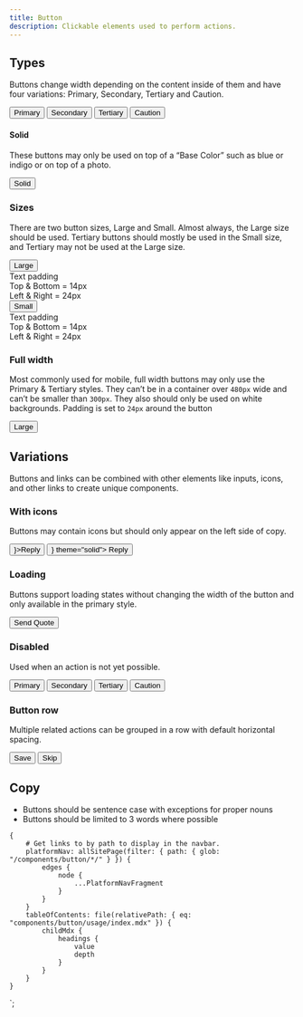 ```yaml
---
title: Button
description: Clickable elements used to perform actions.
---
```



<ComponentHeader data={props.data} />

## Types

Buttons change width depending on the content inside of them and have four variations: Primary, Secondary, Tertiary and Caution.

<div className="mb3">
    <ButtonRow>
        <Button>Primary</Button>
        <Button theme="secondary">Secondary</Button>
        <Button theme="tertiary">Tertiary</Button>
        <Button theme="caution">Caution</Button>
    </ButtonRow>
</div>

#### Solid

These buttons may only be used on top of a “Base Color” such as blue or indigo or on top of a photo.

<div className="bg-indigo pa4 dib">
    <ButtonRow>
        <Button theme="solid">Solid</Button>
    </ButtonRow>
</div>

### Sizes

There are two button sizes, Large and Small. Almost always, the Large size should be used. Tertiary buttons should mostly be used in the Small size, and Tertiary may not be used at the Large size.

<div className="grid mw8">
    <div className="col-6">
        <Button>Large</Button>
        <div className="tp-body-3 mt2 black-300">
            <div className="b">Text padding</div>
            <div>Top &amp; Bottom = 14px</div>
            <div>Left &amp; Right = 24px</div>
        </div>
    </div>
    <div className="col-6">
        <Button size="small">Small</Button>
        <div className="tp-body-3 mt2 black-300">
            <div className="b">Text padding</div>
            <div>Top &amp; Bottom = 14px</div>
            <div>Left &amp; Right = 24px</div>
        </div>
    </div>
</div>

### Full width

Most commonly used for mobile, full width buttons may only use the Primary & Tertiary styles. They can’t be in a container over `480px` wide and can’t be smaller than `300px`. They also should only be used on white backgrounds. Padding is set to `24px` around the button

<div className="mw6">
    <Button width="full">Large</Button>
</div>

## Variations

Buttons and links can be combined with other elements like inputs, icons, and other links to create unique components.

### With icons

Buttons may contain icons but should only appear on the left side of copy.

<ButtonRow>
    <Button icon={<ContentModifierMessageSmall />}>Reply</Button>
    <Button icon={<ContentModifierMessageSmall />} theme="solid">
        Reply
    </Button>
</ButtonRow>

### Loading

Buttons support loading states without changing the width of the button and only available in the primary style.

<Button isLoading>Send Quote</Button>

### Disabled

Used when an action is not yet possible.

<ButtonRow>
    <Button isDisabled>Primary</Button>
    <Button isDisabled theme="secondary">
        Secondary
    </Button>
    <Button isDisabled theme="tertiary">
        Tertiary
    </Button>
    <Button isDisabled theme="caution">
        Caution
    </Button>
</ButtonRow>

### Button row

Multiple related actions can be grouped in a row with default horizontal spacing.

<ButtonRow>
    <Button>Save</Button>
    <Button theme="tertiary">Skip</Button>
</ButtonRow>

## Copy

-   Buttons should be sentence case with exceptions for proper nouns
-   Buttons should be limited to 3 words where possible

<ComponentFooter data={props.data} />

    {
        # Get links to by path to display in the navbar.
        platformNav: allSitePage(filter: { path: { glob: "/components/button/*/" } }) {
            edges {
                node {
                    ...PlatformNavFragment
                }
            }
        }
        tableOfContents: file(relativePath: { eq: "components/button/usage/index.mdx" }) {
            childMdx {
                headings {
                    value
                    depth
                }
            }
        }
    }
`;
